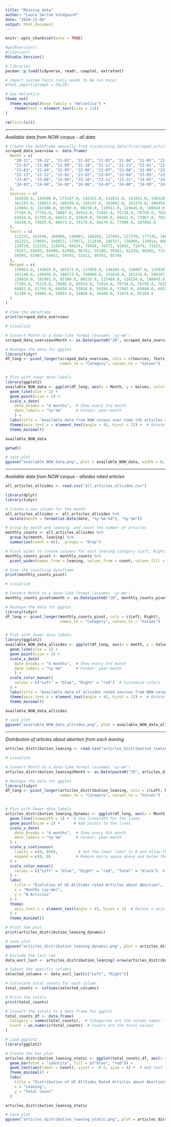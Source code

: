 ```yaml
---
title: "Missing data"
author: "Laura Sørine Voldgaard"
date: "2024-12-08"
output: html_document
---
```


```r
knitr::opts_chunk$set(echo = TRUE)
```

```r
#getRversion()
#citation()
RStudio.Version()
```


```r
# libraries
pacman::p_load(tidyverse, readr, cowplot, extrafont)
```

```r
# Import system fonts (only needs to be run once)
#font_import(prompt = FALSE)

# Use Helvetica
theme_set(
  theme_minimal(base_family = "Helvetica") +
    theme(text = element_text(size = 12))
)
```


```r
rm(list=ls())
```


-----------------------------------------------------------------

*Available data from NOW corpus - all data*

```r
# Create the dataframe manually from viz/missing_data/fr/scraped_articles2
scraped_data_overview <- data.frame(
  Month = c(
    "20-11", "20-12", "21-01", "21-02", "21-03", "21-04", "21-05", "21-06",
    "21-07", "21-08", "21-09", "21-10", "21-11", "21-12", "22-01", "22-02",
    "22-03", "22-04", "22-05", "22-06", "22-07", "22-08", "22-09", "22-10",
    "22-11", "22-12", "23-01", "23-02", "23-03", "23-04", "23-05", "23-06",
    "23-07", "23-08", "23-09", "23-10", "23-11", "23-12", "24-01", "24-02",
    "24-03", "24-04", "24-05", "24-06", "24-07", "24-08", "24-09", "24-10", "24-11"
  ),
  Sources = c(
    162010.0, 194500.0, 173147.0, 142555.0, 151831.0, 141023.0, 146528.0, 169528.0,
    161193.0, 150012.0, 160199.0, 158147.0, 163092.0, 162276.0, 206454.0, 169646.0,
    128961.0, 101986.0, 85300.0, 80238.0, 118911.0, 119645.0, 108644.0, 87596.0,
    77393.0, 77754.0, 78687.0, 69554.0, 72945.0, 75738.0, 76759.0, 78266.0, 64580.0,
    64934.0, 61795.0, 66651.0, 55029.0, 59206.0, 69431.0, 73967.0, 78241.0, 69855.0,
    59140.0, 70835.0, 86873.0, 78178.0, 84270.0, 77000.0, 107885.0
  ),
  Texts = c(
    132331, 143596, 166006, 138003, 148288, 137943, 127270, 177145, 168476, 154411,
    162321, 170691, 160853, 173071, 211830, 166337, 136908, 110914, 88880, 85029,
    119729, 122255, 114876, 89224, 79020, 76372, 81092, 72079, 71015, 76718, 78256,
    79247, 65693, 64990, 61908, 66762, 55186, 59362, 62239, 66592, 73136, 62475,
    59595, 61907, 54953, 50703, 52411, 49762, 85748
  ),
  Merged = c(
    130953.0, 143035.0, 165571.0, 137059.0, 146165.0, 136067.0, 125928.0, 169491.0,
    161140.0, 149956.0, 160173.0, 158080.0, 155910.0, 162216.0, 206387.0, 163977.0,
    128918.0, 101961.0, 85300.0, 80235.0, 115489.0, 116150.0, 108643.0, 87593.0,
    77393.0, 75119.0, 78686.0, 69554.0, 71014.0, 75738.0, 76758.0, 78263.0, 64522.0,
    64931.0, 61795.0, 66650.0, 55016.0, 59204.0, 57965.0, 65048.0, 68322.0, 60685.0,
    51389.0, 58066.0, 39893.0, 34968.0, 34440.0, 31874.0, 85169.0
  )
)

# View the dataframe
print(scraped_data_overview)

```


```r
# visualize

# Convert Month to a date-like format (assumes 'yy-mm')
scraped_data_overview$Month <- as.Date(paste0("20", scraped_data_overview$Month, "-01"), "%Y-%m-%d")

# Reshape the data for ggplot
library(tidyr)
df_long <- pivot_longer(scraped_data_overview, cols = c(Sources, Texts, Merged), 
                        names_to = "Category", values_to = "Values")


# Plot with fewer date labels
library(ggplot2)
available_NOW_data <- ggplot(df_long, aes(x = Month, y = Values, color = Category, group = Category)) +
  geom_line(size = 1) +
  geom_point(size = 2) +
  scale_x_date(
    date_breaks = "4 months",  # Show every 3rd month
    date_labels = "%y-%m"      # Format: year-month
    ) +
  labs(title = "Available data from NOW corpus over time (US articles only)", x = "Months (yy-mm)", y = "N Articles") +
  theme(axis.text.x = element_text(angle = 45, hjust = 1)) +  # Rotate labels
  theme_minimal()


```

```r
available_NOW_data
```

```r
getwd()
```


```r
# save plot
ggsave("available_NOW_data.png", plot = available_NOW_data, width = 8, height = 6, dpi = 300)  # Save as PNG
```



--------------------------------------------------------

*Available data from NOW corpus - allsides rated articles*


```r
all_articles_allsides <- read.csv("all_articles_allsides.csv")
```

```r
library(dplyr)
library(tidyr)

# Create a new column for the month
all_articles_allsides <- all_articles_allsides %>%
  mutate(month = format(as.Date(date, "%y-%m-%d"), "%y-%m"))

# Group by month and leaning, and count the number of articles
monthly_counts <- all_articles_allsides %>%
  group_by(month, leaning) %>%
  summarise(count = n(), .groups = "drop")

# Pivot wider to create columns for each leaning category (Left, Right)
monthly_counts_pivot <- monthly_counts %>%
  pivot_wider(names_from = leaning, values_from = count, values_fill = 0)

# View the resulting dataframe
print(monthly_counts_pivot)

```




```r
# visualize

# Convert Month to a date-like format (assumes 'yy-mm')
monthly_counts_pivot$month <- as.Date(paste0("20", monthly_counts_pivot$month, "-01"), "%Y-%m-%d")

# Reshape the data for ggplot
library(tidyr)
df_long <- pivot_longer(monthly_counts_pivot, cols = c(Left, Right), 
                        names_to = "Category", values_to = "Values")


# Plot with fewer date labels
library(ggplot2)
available_NOW_data_allsides <- ggplot(df_long, aes(x = month, y = Values, color = Category, group = Category)) +
  geom_line(size = 1) +
  geom_point(size = 2) +
  scale_x_date(
    date_breaks = "4 months",  # Show every 3rd month
    date_labels = "%y-%m"      # Format: year-month
    ) +
  scale_color_manual(
    values = c("Left" = "blue", "Right" = "red")  # Customize colors
  ) +
  labs(title = "Available data of allsides rated sources from NOW corpus over time (US articles)", x = "Months (yy-mm)", y = "N Articles") +
  theme(axis.text.x = element_text(angle = 45, hjust = 1)) +  # Rotate labels
  theme_minimal()


```


```r
available_NOW_data_allsides
```

```r
# save plot
ggsave("available_NOW_data_allsides.png", plot = available_NOW_data_allsides, width = 8, height = 6, dpi = 300)  # Save as PNG
```








--------------------------------------------------------

*Distribution of articles about abortion from each leaning*


```r
articles_distribution_leaning <- read.csv("articles_distribution_leaning.csv")
```


```r
# visualize

# Convert Month to a date-like format (assumes 'yy-mm')
articles_distribution_leaning$Month <- as.Date(paste0("20", articles_distribution_leaning$Month, "-01"), "%Y-%m-%d")

# Reshape the data for ggplot
library(tidyr)
df_long <- pivot_longer(articles_distribution_leaning, cols = c(Left, Right, Total), 
                        names_to = "Category", values_to = "Values")


# Plot with fewer date labels
articles_distribution_leaning_dynamic <- ggplot(df_long, aes(x = Month, y = Values, color = Category, group = Category)) +
  geom_line(linewidth = 1) +  # Use linewidth for the lines
  geom_point(size = 2) +      # Add points to the lines
  scale_x_date(
    date_breaks = "4 months",  # Show every 4th month
    date_labels = "%y-%m"      # Format: year-month
  ) +
  scale_y_continuous(
    limits = c(0, 850),         # Set the lower limit to 0 and allow the upper limit to scale automatically
    expand = c(0, 0)           # Remove extra space above and below the data
  ) +
  scale_color_manual(
    values = c("Left" = "blue", "Right" = "red", "Total" = "black")  # Customize colors
  ) +
  labs(
    title = "Evolution of US AllSides rated Articles about Abortion",
    x = "Months (yy-mm)", 
    y = "N Articles"
  ) +
  theme(
    axis.text.x = element_text(angle = 45, hjust = 1)  # Rotate x-axis labels
  ) +
  theme_minimal()

# Print the plot
print(articles_distribution_leaning_dynamic)


```


```r
# save plot
ggsave("articles_distribution_leaning_dynamic.png", plot = articles_distribution_leaning_dynamic, width = 8, height = 6, dpi = 300)  # Save as PNG
```



```r
# Exclude the last row
data_excl_last <- articles_distribution_leaning[-nrow(articles_distribution_leaning), ]  # This removes the last row of the data frame

# Subset the specific columns
selected_columns <- data_excl_last[c("Left", "Right")]

# Calculate total counts for each column
total_counts <- colSums(selected_columns)

# Print the totals
print(total_counts)
```





```r
# Convert the totals to a data frame for ggplot
total_counts_df <- data.frame(
  Category = names(total_counts),  # Categories are the column names: "Left", "Right"
  Count = as.numeric(total_counts)  # Counts are the total values
)

# Load ggplot2
library(ggplot2)

# Create the bar plot
articles_distribution_leaning_static <- ggplot(total_counts_df, aes(x = Category, y = Count, fill = Category)) +
  geom_bar(stat = "identity", fill = c("blue", "red")) +
  geom_text(aes(label = Count), vjust = -0.5, size = 4) +  # Add text labels above the bars
  theme_minimal() +
  labs(
    title = "Distribution of US AllSides Rated Articles about Abortion",
    x = "Leaning",
    y = "Total Count"
  )

articles_distribution_leaning_static

```

```r
# save plot
ggsave("articles_distribution_leaning_static.png", plot = articles_distribution_leaning_static, width = 8, height = 6, dpi = 300)  # Save as PNG
```


















